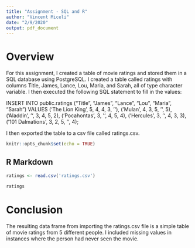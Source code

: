 ---
title: "Assignment - SQL and R"
author: "Vincent Miceli"
date: "2/9/2020"
output: pdf_document
---
# Overview

For this assignment, I created a table of movie ratings and stored them in a SQL database using PostgreSQL.  I created a table called ratings with columns Title, James, Lance, Lou, Maria, and Sarah, all of type character variable.  I then executed the following SQL statement to fill in the values:

INSERT INTO public.ratings ("Title", "James", "Lance", "Lou", "Maria", "Sarah")
VALUES 
	('The Lion King', 5, 4, 4, 3, ''),
	('Mulan', 4, 3, 5, '', 5),
	('Aladdin', '', 3, 4, 5, 2),
	('Pocahontas', 3, '', 4, 5, 4),
	('Hercules', 3, '', 4, 3, 3),
	('101 Dalmations', 3, 2, 5, '', 4);
	
I then exported the table to a csv file called ratings.csv.

```{r setup, include=FALSE}
knitr::opts_chunk$set(echo = TRUE)
```

## R Markdown

```{r}
ratings <- read.csv('ratings.csv')
```

```{r}
ratings
```

# Conclusion

The resulting data frame from importing the ratings.csv file is a simple table of movie ratings from 5 different people.  I included missing values in instances where the person had never seen the movie.

